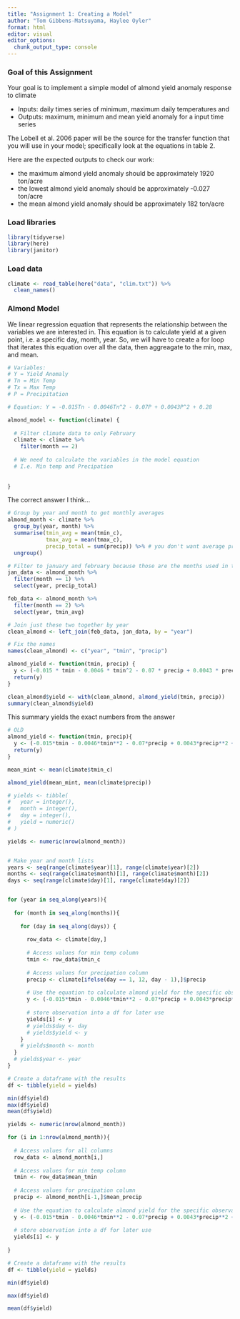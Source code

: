 ```yaml
---
title: "Assignment 1: Creating a Model"
author: "Tom Gibbens-Matsuyama, Haylee Oyler"
format: html
editor: visual
editor_options: 
  chunk_output_type: console
---
```


### Goal of this Assignment

Your goal is to implement a simple model of almond yield anomaly response to climate

-   Inputs: daily times series of minimum, maximum daily temperatures and
-   Outputs: maximum, minimum and mean yield anomaly for a input time series

The Lobell et al. 2006 paper will be the source for the transfer function that you will use in your model; specifically look at the equations in table 2.

Here are the expected outputs to check our work:

-   the maximum almond yield anomaly should be approximately 1920 ton/acre
-   the lowest almond yield anomaly should be approximately -0.027 ton/acre
-   the mean almond yield anomaly should be approximately 182 ton/acre

### Load libraries

```r
library(tidyverse)
library(here)
library(janitor)
```

### Load data

```r
climate <- read_table(here("data", "clim.txt")) %>% 
  clean_names()
```

### Almond Model

We linear regression equation that represents the relationship between the variables we are interested in. This equation is to calculate yield at a given point, i.e. a specific day, month, year. So, we will have to create a for loop that iterates this equation over all the data, then aggreagate to the min, max, and mean.

```r
# Variables:
# Y = Yield Anomaly 
# Tn = Min Temp
# Tx = Max Temp
# P = Precipitation

# Equation: Y = -0.015Tn - 0.0046Tn^2 - 0.07P + 0.0043P^2 + 0.28

almond_model <- function(climate) {
  
  # Filter climate data to only February
  climate <- climate %>% 
    filter(month == 2)
  
  # We need to calculate the variables in the model equation
  # I.e. Min temp and Precipation
  
  
}
```


The correct answer I think...

```r
# Group by year and month to get monthly averages
almond_month <- climate %>% 
  group_by(year, month) %>% 
  summarise(tmin_avg = mean(tmin_c),  
            tmax_avg = mean(tmax_c),
            precip_total = sum(precip)) %>% # you don't want average precip, you want total for the month!
  ungroup()
```

```r
# Filter to january and february because those are the months used in the paper
jan_data <- almond_month %>% 
  filter(month == 1) %>% 
  select(year, precip_total)

feb_data <- almond_month %>% 
  filter(month == 2) %>% 
  select(year, tmin_avg)

# Join just these two together by year
clean_almond <- left_join(feb_data, jan_data, by = "year")

# Fix the names
names(clean_almond) <- c("year", "tmin", "precip")
```

```r
almond_yield <- function(tmin, precip) {
  y <- (-0.015 * tmin - 0.0046 * tmin^2 - 0.07 * precip + 0.0043 * precip^2 + 0.28)
  return(y)
}

clean_almond$yield <- with(clean_almond, almond_yield(tmin, precip))
summary(clean_almond$yield)
```

This summary yields the exact numbers from the answer

```r
# OLD
almond_yield <- function(tmin, precip){
  y <- (-0.015*tmin - 0.0046*tmin**2 - 0.07*precip + 0.0043*precip**2 + 0.28)
  return(y)
}

mean_mint <- mean(climate$tmin_c)

almond_yield(mean_mint, mean(climate$precip))
```



```r
# yields <- tibble(
#   year = integer(),
#   month = integer(),
#   day = integer(),
#   yield = numeric()
# )

yields <- numeric(nrow(almond_month))


# Make year and month lists
years <- seq(range(climate$year)[1], range(climate$year)[2])
months <- seq(range(climate$month)[1], range(climate$month)[2])
days <- seq(range(climate$day)[1], range(climate$day)[2])


for (year in seq_along(years)){
  
  for (month in seq_along(months)){
    
    for (day in seq_along(days)) {
    
      row_data <- climate[day,]
    
      # Access values for min temp column
      tmin <- row_data$tmin_c
      
      # Access values for precipation column
      precip <- climate[ifelse(day == 1, 12, day - 1),]$precip
      
      # Use the equation to calculate almond yield for the specific observation
      y <- (-0.015*tmin - 0.0046*tmin**2 - 0.07*precip + 0.0043*precip**2 + 0.28)
      
      # store observation into a df for later use
      yields[i] <- y
      # yields$day <- day
      # yields$yield <- y
    }
    # yields$month <- month
  }
  # yields$year <- year
}

# Create a dataframe with the results
df <- tibble(yield = yields)

min(df$yield)
max(df$yield)
mean(df$yield)
```


```r
yields <- numeric(nrow(almond_month))

for (i in 1:nrow(almond_month)){
  
  # Access values for all columns 
  row_data <- almond_month[i,]
  
  # Access values for min temp column
  tmin <- row_data$mean_tmin
  
  # Access values for precipation column
  precip <- almond_month[i-1,]$mean_precip
  
  # Use the equation to calculate almond yield for the specific observation
  y <- (-0.015*tmin - 0.0046*tmin**2 - 0.07*precip + 0.0043*precip**2 + 0.28)
  
  # store observation into a df for later use
  yields[i] <- y
  
}

# Create a dataframe with the results
df <- tibble(yield = yields)

min(df$yield)

max(df$yield)

mean(df$yield)
```

